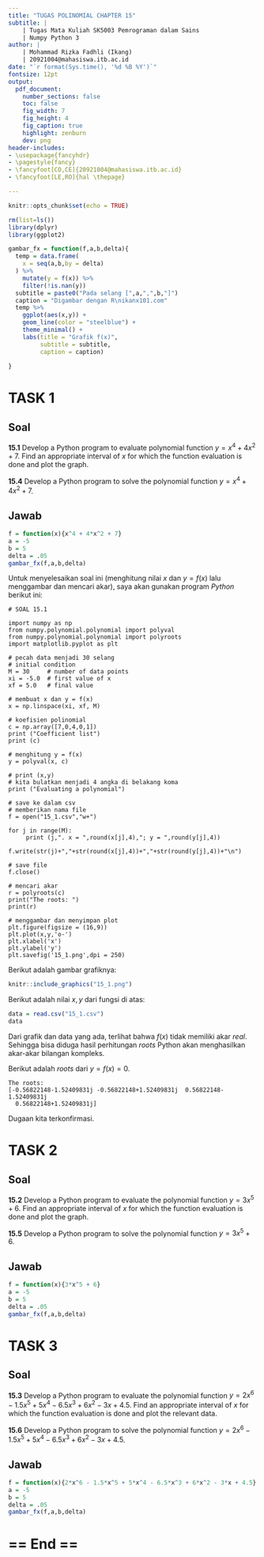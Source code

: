 ```yaml
---
title: "TUGAS POLINOMIAL CHAPTER 15"
subtitle: | 
    | Tugas Mata Kuliah SK5003 Pemrograman dalam Sains
    | Numpy Python 3
author: | 
    | Mohammad Rizka Fadhli (Ikang)
    | 20921004@mahasiswa.itb.ac.id
date: "`r format(Sys.time(), '%d %B %Y')`"
fontsize: 12pt
output: 
  pdf_document:
    number_sections: false
    toc: false
    fig_width: 7
    fig_height: 4
    fig_caption: true
    highlight: zenburn
    dev: png
header-includes:
- \usepackage{fancyhdr}
- \pagestyle{fancy}
- \fancyfoot[CO,CE]{20921004@mahasiswa.itb.ac.id}
- \fancyfoot[LE,RO]{hal \thepage}

---
```


```r
knitr::opts_chunk$set(echo = TRUE)

rm(list=ls())
library(dplyr)
library(ggplot2)

gambar_fx = function(f,a,b,delta){
  temp = data.frame(
    x = seq(a,b,by = delta)
  ) %>% 
    mutate(y = f(x)) %>% 
    filter(!is.nan(y))
  subtitle = paste0("Pada selang [",a,",",b,"]")
  caption = "Digambar dengan R\nikanx101.com"
  temp %>% 
    ggplot(aes(x,y)) +
    geom_line(color = "steelblue") +
    theme_minimal() +
    labs(title = "Grafik f(x)",
         subtitle = subtitle,
         caption = caption)
   
}

```

\newpage
\tableofcontents
\newpage
\listoffigures
\newpage

# TASK 1

## Soal

__15.1__ Develop a Python program to evaluate polynomial function $y = x^4 + 4x^2 +7$. Find an appropriate interval of $x$ for which the function evaluation is done and plot the graph.

__15.4__ Develop a Python program to solve the polynomial function $y = x^4 + 4x^2 + 7$.

## Jawab

```r
f = function(x){x^4 + 4*x^2 + 7}
a = -5
b = 5
delta = .05
gambar_fx(f,a,b,delta)
```

Untuk menyelesaikan soal ini (menghitung nilai $x$ dan $y=f(x)$ lalu menggambar dan mencari akar), saya akan gunakan program _Python_ berikut ini:

```
# SOAL 15.1

import numpy as np
from numpy.polynomial.polynomial import polyval
from numpy.polynomial.polynomial import polyroots
import matplotlib.pyplot as plt

# pecah data menjadi 30 selang
# initial condition
M = 30     # number of data points
xi = -5.0  # first value of x
xf = 5.0   # final value

# membuat x dan y = f(x)
x = np.linspace(xi, xf, M)

# koefisien polinomial
c = np.array([7,0,4,0,1])
print ("Coefficient list")
print (c)

# menghitung y = f(x)
y = polyval(x, c)

# print (x,y)
# kita bulatkan menjadi 4 angka di belakang koma
print ("Evaluating a polynomial")

# save ke dalam csv
# memberikan nama file
f = open("15_1.csv","w+")

for j in range(M):
     print (j,". x = ",round(x[j],4),"; y = ",round(y[j],4))
     f.write(str(j)+","+str(round(x[j],4))+","+str(round(y[j],4))+"\n")

# save file
f.close()

# mencari akar
r = polyroots(c)
print("The roots: ")
print(r)

# menggambar dan menyimpan plot
plt.figure(figsize = (16,9))
plt.plot(x,y,'o-')
plt.xlabel('x')
plt.ylabel('y')
plt.savefig('15_1.png',dpi = 250)
```

Berikut adalah gambar grafiknya:

```r
knitr::include_graphics("15_1.png")
```

Berikut adalah nilai $x,y$ dari fungsi di atas:

```r
data = read.csv("15_1.csv")
data
```

Dari grafik dan data yang ada, terlihat bahwa $f(x)$ tidak memiliki akar _real_. Sehingga bisa diduga hasil perhitungan _roots_ Python akan menghasilkan akar-akar bilangan kompleks.

Berikut adalah _roots_ dari $y = f(x) = 0$.

```
The roots:
[-0.56822148-1.52409831j -0.56822148+1.52409831j  0.56822148-1.52409831j
  0.56822148+1.52409831j]
```

Dugaan kita terkonfirmasi.

\newpage

# TASK 2

## Soal

__15.2__ Develop a Python program to evaluate the polynomial function $y = 3x^5 + 6$. Find an appropriate interval of $x$ for which the function evaluation is done and plot the graph.

__15.5__ Develop a Python program to solve the polynomial function $y = 3x^5 + 6$.

## Jawab

```r
f = function(x){3*x^5 + 6}
a = -5
b = 5
delta = .05
gambar_fx(f,a,b,delta)
```

\newpage

# TASK 3

## Soal

__15.3__ Develop a Python program to evaluate the polynomial function $y = 2x^6 - 1.5x^5 + 5x^4 -6.5x^3 + 6x^2 -3x + 4.5$. Find an appropriate interval of $x$ for which the function evaluation is done and plot the relevant data.

__15.6__ Develop a Python program to solve the polynomial function $y = 2x^6 - 1.5x^5 + 5x^4 -6.5x^3 + 6x^2 -3x + 4.5$.

## Jawab

```r
f = function(x){2*x^6 - 1.5*x^5 + 5*x^4 - 6.5*x^3 + 6*x^2 - 3*x + 4.5}
a = -5
b = 5
delta = .05
gambar_fx(f,a,b,delta)
```

\newpage

# == End == {.unlisted .unnumbered}
